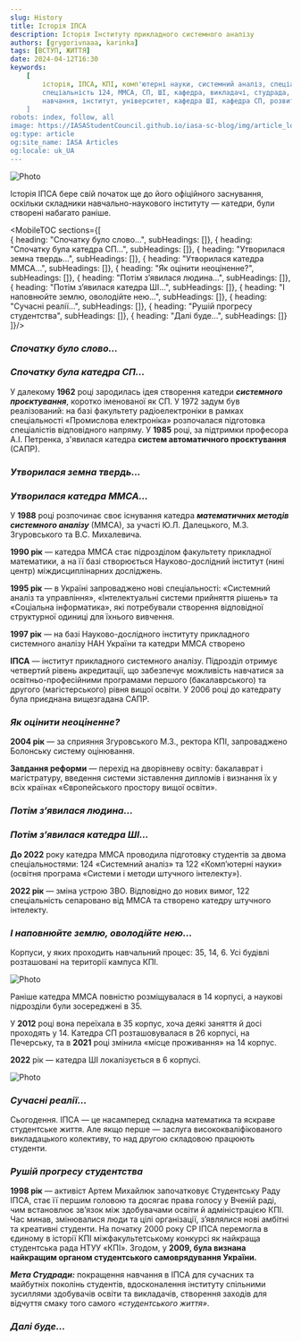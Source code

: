 ```yaml
---
slug: History
title: Історія ІПСА
description: Історія Інституту прикладного системного аналізу
authors: [grygorivnaaa, karinka]
tags: [ВСТУП, ЖИТТЯ]
date: 2024-04-12T16:30
keywords:
    [
        історія, ІПСА, КПІ, комп'ютерні науки, системний аналіз, спеціальність 122, 
        спеціальність 124, ММСА, СП, ШІ, кафедра, викладачі, студрада, студентське життя, 
        навчання, інститут, університет, кафедра ШІ, кафедра СП, розвиток, академічні програми
    ]
robots: index, follow, all
image: https://IASAStudentCouncil.github.io/iasa-sc-blog/img/article_logos/hitory_logo.png
og:type: article
og:site_name: IASA Articles
og:locale: uk_UA
---
```


![Photo](./assets/історія_ІПСА.png)

Історія ІПСА бере свій початок ще до його офіційного заснування, оскільки складники навчально-наукового інституту — катедри, були створені набагато раніше.

<!--truncate-->


<MobileTOC sections={[  
    { heading: "Спочатку було слово…", subHeadings: []},
    { heading: "Спочатку була катедра СП…", subHeadings: []},
    { heading: "Утворилася земна твердь…", subHeadings: []},
    { heading: "Утворилася катедра ММСА…", subHeadings: []},
    { heading: "Як оцінити неоціненне?", subHeadings: []},
    { heading: "Потім з’явилася людина…", subHeadings: []},
    { heading: "Потім з’явилася катедра ШІ…", subHeadings: []},
    { heading: "І наповнюйте землю, оволодійте нею…", subHeadings: []},
    { heading: "Сучасні реалії…", subHeadings: []},
    { heading: "Рушій прогресу студентства", subHeadings: []},
    { heading: "Далі буде…", subHeadings: []}
]}/>


### **_Спочатку було слово…_**
### **_Спочатку була катедра СП…_**

У далекому **1962** році зародилась ідея створення катедри **_системного проєктування_**, коротко іменованої як СП. У 1972 задум був реалізований: на базі факультету радіоелектроніки в рамках спеціальності «Промислова електроніка» розпочалася підготовка спеціалістів відповідного напряму.  У **1985** році, за підтримки професора А.І. Петренка, з'явилася катедра **систем автоматичного проєктування** (САПР).

### **_Утворилася земна твердь…_**
### **_Утворилася катедра ММСА…_**


У **1988** році розпочинає своє існування катедра **_математичних методів системного аналізу_** (ММСА),  за участі Ю.Л. Далецького, М.З. Згуровського та В.С. Михалевича.

**1990 рік** — катедра ММСА стає підрозділом факультету прикладної математики, а на її базі створюється Науково-дослідний інститут (нині центр) міждисциплінарних досліджень.

**1995 рік** — в Україні запроваджено нові спеціальності: «Системний аналіз та управління», «Інтелектуальні системи прийняття рішень» та «Соціальна інформатика», які потребували створення відповідної структурної одиниці для їхнього вивчення.

**1997 рік** — на базі Науково-дослідного інституту прикладного системного аналізу НАН України та катедри ММСА створено

**ІПСА** — інститут прикладного системного аналізу. Підрозділ отримує четвертий рівень акредитації, що забезпечує можливість навчатися за освітньо-професійними програмами першого (бакалаврського) та другого (магістерського) рівня вищої освіти. У 2006 році до катедрату була приєднана вищезгадана САПР.

### **_Як оцінити неоціненне?_**

**2004 рік** — за сприяння Згуровського М.З., ректора КПІ, запроваджено Болонську систему оцінювання.

**Завдання реформи** — перехід на дворівневу освіту: бакалаврат і магістратуру, введення системи зіставлення дипломів і визнання їх у всіх країнах «Європейського простору вищої освіти».

### **_Потім з’явилася людина…_**
### **_Потім з’явилася катедра ШІ…_**


**До 2022** року катедра ММСА проводила підготовку студентів за двома спеціальностями: 124 «Системний аналіз» та 122 «Комп’ютерні науки» (освітня програма «Системи і методи штучного інтелекту»).

**2022 рік** — зміна устрою ЗВО. Відповідно до нових вимог, 122 спеціальність сепаровано від ММСА та створено катедру штучного інтелекту.

### **_І наповнюйте землю, оволодійте нею…_**

Корпуси, у яких проходить навчальний процес: 35, 14, 6. Усі будівлі розташовані на території кампуса КПІ.

![Photo](./assets/3photo.jpg)

Раніше катедра ММСА повністю розміщувалася в 14 корпусі, а наукові підрозділи були зосереджені в 35.

У **2012** році вона переїхала в 35 корпус, хоча деякі заняття й досі проходять у 14. Катедра СП розташовувалася в 26 корпусі, на Печерську, та в **2021** році змінила «місце проживання» на 14 корпус.

**2022** рік — катедра ШІ локалізується в 6 корпусі.

![Photo](./assets/stare.png)

### **_Сучасні реалії…_**

Сьогодення. ІПСА — це насамперед складна математика та яскраве студентське життя. Але якщо перше — заслуга висококваліфікованого викладацького колективу, то над другою складовою працюють студенти.

### **_Рушій прогресу студентства_**

**1998 рік** — активіст  Артем Михайлюк започатковує Студентську Раду ІПСА, стає її першим головою та досягає права голосу у Вченій раді, чим встановлює зв’язок між здобувачами освіти й адміністрацією КПІ. Час минав, змінювалися люди та цілі організації, з’являлися нові амбітні та креативні студенти. На початку 2000 року СР ІПСА перемогла в єдиному в історії КПІ міжфакультетському конкурсі як найкраща студентська рада НТУУ «КПІ». Згодом, у **2009, була визнана найкращим органом студентського самоврядування України.**

**_Мета Студради:_** покращення навчання в ІПСА для сучасних та майбутніх поколінь студентів, вдосконалення інституту спільними зусиллями здобувачів освіти та викладачів, створення заходів для відчуття смаку того самого *«студентського життя»*.

### **_Далі буде…_**
